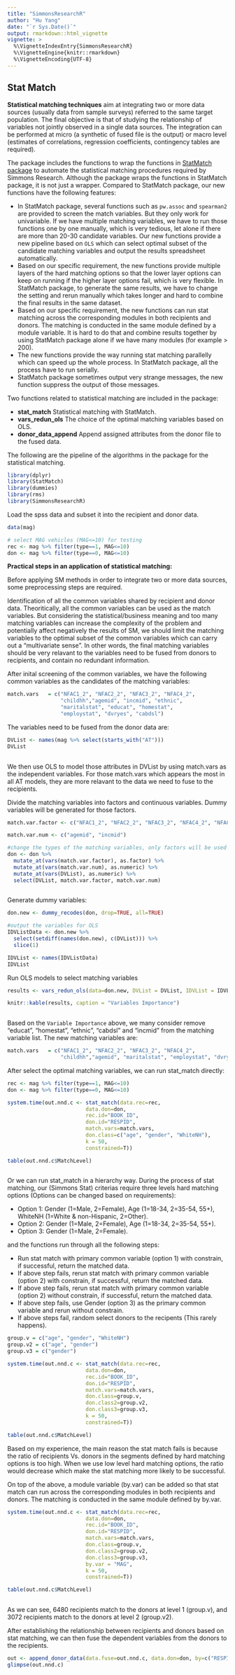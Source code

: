 ```yaml
---
title: "SimmonsResearchR"
author: "Hu Yang"
date: "`r Sys.Date()`" 
output: rmarkdown::html_vignette
vignette: >
  %\VignetteIndexEntry{SimmonsResearchR}
  %\VignetteEngine{knitr::rmarkdown}
  %\VignetteEncoding{UTF-8}
---
```


## Stat Match

**Statistical matching techniques** aim at integrating two or more data sources (usually data from sample surveys) referred to the same target population. The final objective is that of studying the relationship of variables not jointly observed in a single data sources. The integration can be performed at micro (a synthetic of fused file is the output) or macro level (estimates of correlations, regression coefficients, contingency tables are required).

The package includes the functions to wrap the functions in [StatMatch package](https://cran.r-project.org/web/packages/StatMatch/index.html) to automate the statistical matching procedures required by Simmons Research. Although the package wraps the functions in StatMatch package, it is not just a wrapper. Compared to StatMatch package, our new functions have the following features:

- In StatMatch package, several functions such as `pw.assoc` and `spearman2` are provided to screen the match variables. But they only work for univariable. If we have multiple matching variables, we have to run those functions one by one manually, which is very tedious, let alone if there are more than 20-30 candidate variables. Our new functions provide a new pipeline based on `OLS` which can select optimal subset of the candidate matching variables and output the results spreadsheet automatically.
- Based on our specific requirement, the new functions provide multiple layers of the hard matching options so that the lower layer options can keep on running if the higher layer options fail, which is very flexible. In StatMatch package, to generate the same results, we have to change the setting and rerun manually which takes longer and hard to combine the final results in the same dataset.
- Based on our specific requirement, the new functions can run stat matching across the corresponding modules in both recipients and donors. The matching is conducted in the same module defined by a module variable. It is hard to do that and combine results together by using StatMatch package alone if we have many modules (for example > 200).
- The new functions provide the way running stat matching parallelly which can speed up the whole process. In StatMatch package, all the process have to run serially.
- StatMatch package sometimes output very strange messages, the new function suppress the output of those messages.

Two functions related to statistical matching are included in the package:

- **stat_match** Statistical matching with StatMatch.
- **vars_redun_ols** The choice of the optimal matching variables based on OLS.
- **donor_data_append** Append assigned attributes from the donor file to the fused data.

The following are the pipeline of the algorithms in the package for the statistical matching.

```r

library(dplyr)
library(StatMatch)
library(dummies)
library(rms)
library(SimmonsResearchR)

```

Load the spss data and subset it into the recipient and donor data.

```r

data(mag)

# select MAG vehicles (MAG<=10) for testing
rec <- mag %>% filter(type==1, MAG<=10)
don <- mag %>% filter(type==0, MAG<=10)

```

**Practical steps in an application of statistical matching:** 

Before applying SM methods in order to integrate two or more data sources, some preprocessing steps are required.

Identification of all the common variables shared by recipient and donor data. Theoritically, all the common variables can be used as the match variables. But considering the statistical/business meaning and too many matching variables can increase the complexity of the problem and potentially affect negatively the results of SM, we should limit the matching variables to the optimal subset of the common variables which can carry out a "multivariate sense". In other words, the final matching variables should be very relavant to the variables need to be fused from donors to recipients, and contain no redundant information.

After inital screening of the common variables, we have the following common variables as the candidates of the matching variables:
  
```r

match.vars   = c("NFAC1_2", "NFAC2_2", "NFAC3_2", "NFAC4_2", 
                 "childhh","agemid", "incmid", "ethnic", 
                 "maritalstat", "educat", "homestat", 
                 "employstat", "dvryes", "cabdsl")

```  

The variables need to be fused from the donor data are:
    
```r

DVList <- names(mag %>% select(starts_with("AT")))
DVList
      
```  

We then use OLS to model those attributes in DVList by using match.vars as the independent variables. For those match.vars which appears the most in all AT models, they are more relavant to the data we need to fuse to the recipients. 

Divide the matching variables into factors and continuous variables. Dummy variables will be generated for those factors.

```r

match.var.factor <- c("NFAC1_2", "NFAC2_2", "NFAC3_2", "NFAC4_2", "NFAC5_2", "NFAC6_2", "NFAC7_2", "childhh", "ethnic", "maritalstat",                       "educat", "homestat", "employstat", "dvryes", "cabdsl")

match.var.num <- c("agemid", "incmid")

#change the types of the matching variables, only factors will be used to generate dummy variables
don <- don %>%
  mutate_at(vars(match.var.factor), as.factor) %>%
  mutate_at(vars(match.var.num), as.numeric) %>%
  mutate_at(vars(DVList), as.numeric) %>%
  select(DVList, match.var.factor, match.var.num)
    
``` 

Generate dummy variables:

```r

don.new <- dummy_recodes(don, drop=TRUE, all=TRUE)

#output the variables for OLS
IDVListData <- don.new %>%
  select(setdiff(names(don.new), c(DVList))) %>%
  slice(1)

IDVList <- names(IDVListData)
IDVList

```  

Run OLS models to select matching variables

```r

results <- vars_redun_ols(data=don.new, DVList = DVList, IDVList = IDVList)

knitr::kable(results, caption = "Variables Importance") 
      
``` 

Based on the `Variable Importance` above, we many consider remove "educat", "homestat", "ethnic", "cabdsl" and "incmid" from the matching variable list. The new matching variables are:

```r

match.vars   = c("NFAC1_2", "NFAC2_2", "NFAC3_2", "NFAC4_2", 
                 "childhh","agemid", "maritalstat", "employstat", "dvryes")

``` 

After select the optimal matching variables, we can run stat_match directly:

```r

rec <- mag %>% filter(type==1, MAG<=10)
don <- mag %>% filter(type==0, MAG<=10)

system.time(out.nnd.c <- stat_match(data.rec=rec,
                         data.don=don,
                         rec.id="BOOK_ID",
                         don.id="RESPID", 
                         match.vars=match.vars,
                         don.class=c("age", "gender", "WhiteNH"),
                         k = 50,
                         constrained=T))

table(out.nnd.c$MatchLevel)
      
``` 

Or we can run stat_match in a hierarchy way. During the process of stat matching, our (Simmons Stat) criterias require three levels hard matching options (Options can be changed based on requirements):
  
- Option 1: Gender (1=Male, 2=Female), Age (1=18-34, 2=35-54, 55+), WhiteNH (1=White & non-Hispanic, 2=Other).
- Option 2: Gender (1=Male, 2=Female), Age (1=18-34, 2=35-54, 55+).
- Option 3: Gender (1=Male, 2=Female).

and the functions run through all the following steps:
  
- Run stat match with primary common variable (option 1) with constrain, if successful, return the matched data.
- If above step fails, rerun stat match with primary common variable (option 2) with constrain, if successful, return the matched data.
- If above step fails, rerun stat match with primary common variable (option 2) without constrain, if successful, return the matched data.
- If above step fails, use Gender (option 3) as the primary common variable and rerun without constrain.
- If above steps fail, random select donors to the recipents (This rarely happens).


```r

group.v = c("age", "gender", "WhiteNH")
group.v2 = c("age", "gender")
group.v3 = c("gender")

system.time(out.nnd.c <- stat_match(data.rec=rec,
                         data.don=don,
                         rec.id="BOOK_ID",
                         don.id="RESPID", 
                         match.vars=match.vars,
                         don.class=group.v,
                         don.class2=group.v2,
                         don.class3=group.v3,
                         k = 50,
                         constrained=T))

table(out.nnd.c$MatchLevel)     

``` 

Based on my experience, the main reason the stat match fails is because the ratio of recipients Vs. donors in the segments defined by hard matching options is too high. When we use low level hard matching options, the ratio would decrease which make the stat matching more likely to be successful.

On top of the above, a module variable (by.var) can be added so that stat match can run across the corresponding modules in both recipients and donors. The matching is conducted in the same module defined by by.var.

```r

system.time(out.nnd.c <- stat_match(data.rec=rec,
                         data.don=don,
                         rec.id="BOOK_ID",
                         don.id="RESPID", 
                         match.vars=match.vars,
                         don.class=group.v,
                         don.class2=group.v2,
                         don.class3=group.v3,
                         by.var = "MAG",
                         k = 50,
                         constrained=T))

table(out.nnd.c$MatchLevel)
      
``` 

As we can see, 6480 recipients match to the donors at level 1 (group.v), and 3072 recipients match to the donors at level 2 (group.v2).

After establishing the relationship between recipients and donors based on stat matching, we can then fuse the dependent variables from the donors to the recipients.

```r

out <- append_donor_data(data.fuse=out.nnd.c, data.don=don, by=c("RESPID","MAG"), vars=DVList)
glimpse(out.nnd.c)

``` 

